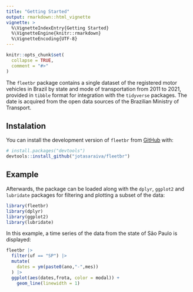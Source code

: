 ```yaml
---
title: "Getting Started"
output: rmarkdown::html_vignette
vignette: >
  %\VignetteIndexEntry{Getting Started}
  %\VignetteEngine{knitr::rmarkdown}
  %\VignetteEncoding{UTF-8}
---
```


```r
knitr::opts_chunk$set(
  collapse = TRUE,
  comment = "#>"
)
```

The `fleetbr` package contains a single dataset of the registered motor vehicles in Brazil by state and mode of transportation from 2011 to 2021, provided in `tibble` format for integration with the `tidyverse` packages. The date is acquired from the open data sources of the Brazilian Ministry of Transport.

## Instalation

You can install the development version of `fleetbr` from [GitHub](https://github.com/) with:

``` r
# install.packages("devtools")
devtools::install_github("jotasaraiva/fleetbr")
```

## Example

Afterwards, the package can be loaded along with the `dplyr`, `ggplot2` and `lubridate` packages for filtering and plotting a subset of the data:  

```r
library(fleetbr)
library(dplyr)
library(ggplot2)
library(lubridate)
```

In this example, a time series of the data from the state of São Paulo is displayed:

```r
fleetbr |> 
  filter(uf == "SP") |> 
  mutate(
    dates = ym(paste0(ano,"-",mes))
  ) |> 
  ggplot(aes(dates,frota, color = modal)) + 
    geom_line(linewidth = 1)
```



